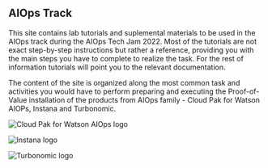 
## AIOps Track

<PageDescription>

This site contains lab tutorials and suplemental materials to be used in the AIOps track during the AIOps Tech Jam 2022.
Most of the tutorials are not exact step-by-step instructions but rather a reference, providing you with the main steps you have to complete to realize the task.
For the rest of information tutorials will point you to the relevant documentation.

The content of the site is organized along the most common task and activities you would have to perform preparing and executing the Proof-of-Value installation of the products from AIOps family - Cloud Pak for Watson AIOPs, Instana and Turbonomic.

</PageDescription>

<Row>
<Column colMd={4} colLg={4} noGutterMdLeft>
<ArticleCard
  title="Cloud Pak for Watson AIOps"
  href="/tutorials/aiops"
  actionIcon="arrowRight"
  color="dark"
>

![Cloud Pak for Watson AIOps logo](/images/aiops.png)

</ArticleCard>
</Column>
<Column colMd={4} colLg={4} noGutterMdLeft>
<ArticleCard
  title="Instana"
  href="/tutorials/instana"
  actionIcon="arrowRight"
  color="dark"
>


![Instana logo](/images/instana.png)

</ArticleCard>
</Column>
<Column colMd={4} colLg={4} noGutterMdLeft>
<ArticleCard
  title="Turbonomic"
  href="/tutorials/turbonomic"
  actionIcon="arrowRight"
  color="dark"
>


![Turbonomic logo](/images/turbonomic.png)

</ArticleCard>
</Column>
</Row>


